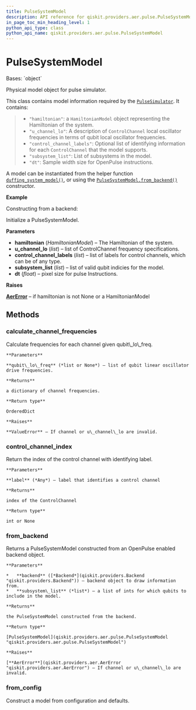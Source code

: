 ```yaml
---
title: PulseSystemModel
description: API reference for qiskit.providers.aer.pulse.PulseSystemModel
in_page_toc_min_heading_level: 1
python_api_type: class
python_api_name: qiskit.providers.aer.pulse.PulseSystemModel
---
```


# PulseSystemModel

<Class id="qiskit.providers.aer.pulse.PulseSystemModel" github="https://github.com/qiskit/qiskit-aer/tree/stable/0.8/qiskit/providers/aer/pulse/system_models/pulse_system_model.py" signature="PulseSystemModel(hamiltonian=None, u_channel_lo=None, control_channel_labels=None, subsystem_list=None, dt=None)">
  Bases: `object`

  Physical model object for pulse simulator.

  This class contains model information required by the [`PulseSimulator`](qiskit.providers.aer.PulseSimulator "qiskit.providers.aer.PulseSimulator"). It contains:

  > *   `"hamiltonian"`: a `HamiltonianModel` object representing the Hamiltonian of the system.
  > *   `"u_channel_lo"`: A description of `ControlChannel` local oscillator frequencies in terms of qubit local oscillator frequencies.
  > *   `"control_channel_labels"`: Optional list of identifying information for each `ControlChannel` that the model supports.
  > *   `"subsystem_list"`: List of subsystems in the model.
  > *   `"dt"`: Sample width size for OpenPulse instructions.

  A model can be instantiated from the helper function [`duffing_system_model()`](qiskit.providers.aer.pulse.duffing_system_model "qiskit.providers.aer.pulse.duffing_system_model"), or using the [`PulseSystemModel.from_backend()`](qiskit.providers.aer.pulse.PulseSystemModel#from_backend "qiskit.providers.aer.pulse.PulseSystemModel.from_backend") constructor.

  **Example**

  Constructing from a backend:

  Initialize a PulseSystemModel.

  **Parameters**

  *   **hamiltonian** (*HamiltonianModel*) – The Hamiltonian of the system.
  *   **u\_channel\_lo** (*list*) – list of ControlChannel frequency specifications.
  *   **control\_channel\_labels** (*list*) – list of labels for control channels, which can be of any type.
  *   **subsystem\_list** (*list*) – list of valid qubit indicies for the model.
  *   **dt** (*float*) – pixel size for pulse Instructions.

  **Raises**

  [**AerError**](qiskit.providers.aer.AerError "qiskit.providers.aer.AerError") – if hamiltonian is not None or a HamiltonianModel

  ## Methods

  ### calculate\_channel\_frequencies

  <Function id="qiskit.providers.aer.pulse.PulseSystemModel.calculate_channel_frequencies" name="calculate_channel_frequencies" signature="PulseSystemModel.calculate_channel_frequencies(qubit_lo_freq=None)">
    Calculate frequencies for each channel given qubit\_lo\_freq.

    **Parameters**

    **qubit\_lo\_freq** (*list or None*) – list of qubit linear oscillator drive frequencies.

    **Returns**

    a dictionary of channel frequencies.

    **Return type**

    OrderedDict

    **Raises**

    **ValueError** – If channel or u\_channel\_lo are invalid.
  </Function>

  ### control\_channel\_index

  <Function id="qiskit.providers.aer.pulse.PulseSystemModel.control_channel_index" name="control_channel_index" signature="PulseSystemModel.control_channel_index(label)">
    Return the index of the control channel with identifying label.

    **Parameters**

    **label** (*Any*) – label that identifies a control channel

    **Returns**

    index of the ControlChannel

    **Return type**

    int or None
  </Function>

  ### from\_backend

  <Function id="qiskit.providers.aer.pulse.PulseSystemModel.from_backend" name="from_backend" signature="classmethod PulseSystemModel.from_backend(backend, subsystem_list=None)">
    Returns a PulseSystemModel constructed from an OpenPulse enabled backend object.

    **Parameters**

    *   **backend** ([*Backend*](qiskit.providers.Backend "qiskit.providers.Backend")) – backend object to draw information from.
    *   **subsystem\_list** (*list*) – a list of ints for which qubits to include in the model.

    **Returns**

    the PulseSystemModel constructed from the backend.

    **Return type**

    [PulseSystemModel](qiskit.providers.aer.pulse.PulseSystemModel "qiskit.providers.aer.pulse.PulseSystemModel")

    **Raises**

    [**AerError**](qiskit.providers.aer.AerError "qiskit.providers.aer.AerError") – If channel or u\_channel\_lo are invalid.
  </Function>

  ### from\_config

  <Function id="qiskit.providers.aer.pulse.PulseSystemModel.from_config" name="from_config" signature="classmethod PulseSystemModel.from_config(configuration, subsystem_list=None)">
    Construct a model from configuration and defaults.
  </Function>
</Class>

